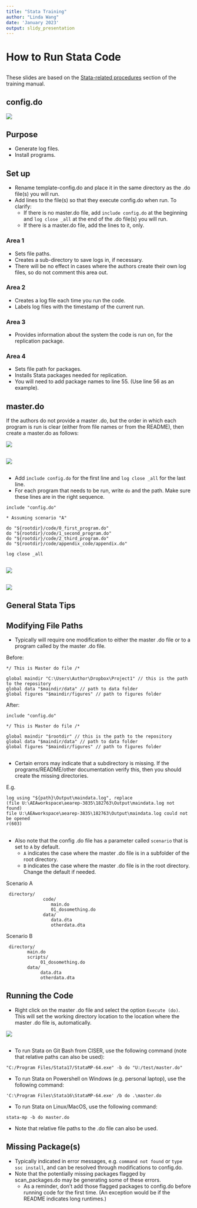 ```yaml
---
title: "Stata Training"
author: "Linda Wang"
date: 'January 2023'
output: slidy_presentation
---
```


# How to Run Stata Code

##

These slides are based on the [Stata-related procedures](https://labordynamicsinstitute.github.io/replicability-training-manual-new/96-00-using-Stata.html) section of the training manual.

## config.do

![](images/stata_config.png)


## Purpose

- Generate log files.
- Install programs.

## Set up

- Rename template-config.do and place it in the same directory as the .do file(s) you will run.
- Add lines to the file(s) so that they execute config.do when run. To clarify:
  - If there is no master.do file, add ` include config.do` at the beginning and ` log close _all` at the end of the .do file(s) you will run.
  - If there is a master.do file, add the lines to it, only.

### Area 1

- Sets file paths.
- Creates a sub-directory to save logs in, if necessary.
- There will be no effect in cases where the authors create their own log files, so do not comment this area out.

### Area 2

- Creates a log file each time you run the code.
- Labels log files with the timestamp of the current run.

### Area 3

- Provides information about the system the code is run on, for the replication package.

### Area 4

- Sets file path for packages.
- Installs Stata packages needed for replication.
- You will need to add package names to line 55. (Use line 56 as an example).


## master.do

If the authors do not provide a master .do, but the order in which each program is run is clear (either from file names or from the README), then create a master.do as follows:

![](images/doeditor.png)

##

![](images/doeditor2.png)

##

- Add ` include config.do` for the first line and ` log close _all` for the last line.
- For each program that needs to be run, write ` do` and the path. Make sure these lines are in the right sequence.

```
include "config.do"
 
* Assuming scenario "A"

do "${rootdir}/code/0_first_program.do" 
do "${rootdir}/code/1_second_program.do"
do "${rootdir}/code/2_third_program.do"
do "${rootdir}/code/appendix_code/appendix.do"

log close _all

```

##

![](images/master-example.png)

##

![](images/code_repo.png)

## General Stata Tips


## Modifying File Paths

- Typically will require one modification to either the master .do file or to a program called by the master .do file. 

Before:

```
*/ This is Master do file /*

global maindir "C:\Users\Author\Dropbox\Project1" // this is the path to the repository
global data "$maindir/data" // path to data folder
global figures "$maindir/figures" // path to figures folder
```

After:

```
include "config.do"

*/ This is Master do file /*

global maindir "$rootdir" // this is the path to the repository
global data "$maindir/data" // path to data folder
global figures "$maindir/figures" // path to figures folder
```

##

- Certain errors may indicate that a subdirectory is missing. If the programs/README/other documentation verify this, then you should create the missing directories.

E.g.

```
log using "${path}\Output\maindata.log", replace
(file U:\AEAworkspace\aearep-3835\182763\Output\maindata.log not found)
file U:\AEAworkspace\aearep-3835\182763\Output\maindata.log could not be opened
r(603)
```

##

- Also note that the config .do file has a parameter called `scenario` that is set to `A` by default.
  - `A` indicates the case where the master .do file is in a subfolder of the root directory.
  - `B` indicates the case where the master .do file is in the root directory. Change the default if needed.

Scenario A

```
 directory/
              code/
                 main.do
                 01_dosomething.do
              data/
                 data.dta
                 otherdata.dta

```

Scenario B

```
 directory/
        main.do
        scripts/
             01_dosomething.do
        data/
             data.dta
             otherdata.dta
```

## Running the Code

- Right click on the master .do file and select the option `Execute (do)`. This will set the working directory location to the location where the master .do file is, automatically.

![](images/execute-do.png)


##

- To run Stata on Git Bash from CISER, use the following command (note that relative paths can also be used):

```
"C:/Program Files/Stata17/StataMP-64.exe" -b do "U:/test/master.do"
```

- To run Stata on Powershell on Windows (e.g. personal laptop), use the following command:

```
'C:\Program Files\Stata16\StataMP-64.exe' /b do .\master.do
```

- To run Stata on Linux/MacOS, use the following command:

```
stata-mp -b do master.do
```

- Note that relative file paths to the .do file can also be used.


## Missing Package(s)

- Typically indicated in error messages, e.g. ``command not found`` or ``type ssc install``, and can be resolved through modifications to config.do.
- Note that the potentially missing packages flagged by scan_packages.do may be generating some of these errors.
  - As a reminder, don't add those flagged packages to config.do before running code for the first time. (An exception would be if the README indicates long runtimes.)
